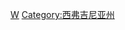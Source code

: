 {{Catnav|頁面分類|人物|各國人物|美国人|各州美国人}}
{{Commonscat|People of West Virginia}}

[[Category:美国各州人物|W]]
[[Category:西弗吉尼亚州|Category:西弗吉尼亚州]]